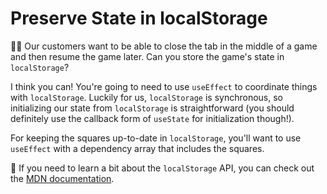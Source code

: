 # Preserve State in localStorage

<EpicVideo url="https://www.epicreact.dev/workshops/react-hooks/preserve-state-in-localstorage" />

👨‍💼 Our customers want to be able to close the tab in the middle of a game and
then resume the game later. Can you store the game's state in `localStorage`?

I think you can! You're going to need to use `useEffect` to coordinate things
with `localStorage`. Luckily for us, `localStorage` is synchronous, so
initializing our state from `localStorage` is straightforward (you should
definitely use the callback form of `useState` for initialization though!).

For keeping the squares up-to-date in `localStorage`, you'll want to use
`useEffect` with a dependency array that includes the squares.

📜 If you need to learn a bit about the `localStorage` API, you can check out the
[MDN documentation](https://developer.mozilla.org/en-US/docs/Web/API/Window/localStorage).
